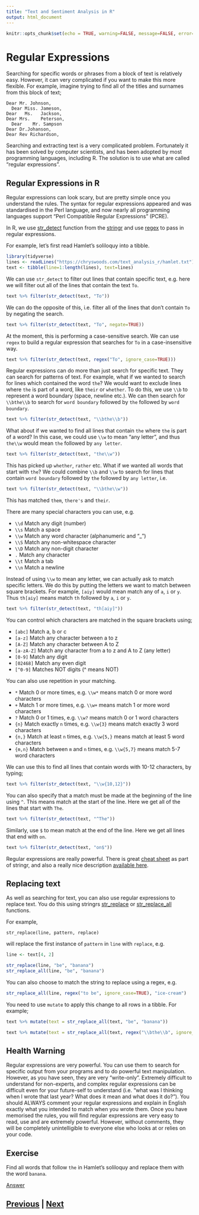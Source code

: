 ```yaml
---
title: "Text and Sentiment Analysis in R"
output: html_document
---
```


```r
knitr::opts_chunk$set(echo = TRUE, warning=FALSE, message=FALSE, error=FALSE)
```

# Regular Expressions

Searching for specific words or phrases from a block of text is relatively
easy. However, it can very complicated if you want to make this more flexible.
For example, imagine trying to find all of the titles and surnames
from this block of text;

```
Dear Mr. Johnson, 
  Dear Miss. Jameson,
Dear   Ms.   Jackson, 
Dear Mrs.    Peterson, 
  Dear    Mr. Sampson
Dear Dr.Johanson,
Dear Rev Richardson,
```

Searching and extracting text is a very complicated problem. Fortunately
it has been solved by computer scientists, and has been adopted
by most programming languages, including R. The solution is to use
what are called "regular expressions". 

## Regular Expressions in R

Regular expressions can look scary, but are pretty simple once you 
understand the rules. The syntax for regular expressions appeared 
and was standardised in the Perl language, and now nearly all 
programming languages support “Perl Compatible Regular Expressions” (PCRE).

In R, we use [str_detect](https://www.rdocumentation.org/packages/stringr/versions/1.4.0/topics/str_detect)
function from the [stringr](https://stringr.tidyverse.org) and
use [regex](https://stringr.tidyverse.org/articles/regular-expressions.html)
to pass in regular expressions. 

For example, let's first read Hamlet's soliloquy into a tibble.

```r
library(tidyverse)
lines <- readLines("https://chryswoods.com/text_analysis_r/hamlet.txt")
text <- tibble(line=1:length(lines), text=lines)
```

We can use `str_detect` to filter out lines that contain specific text,
e.g. here we will filter out all of the lines that contain the text `To`.

```r
text %>% filter(str_detect(text, "To"))
```

We can do the opposite of this, i.e. filter all of the lines that don't
contain `To` by negating the search.

```r
text %>% filter(str_detect(text, "To", negate=TRUE))
```

At the moment, this is performing a case-sensitive search. We can use
`regex` to build a regular expression that searches for `To` in 
a case-insensitive way.

```r
text %>% filter(str_detect(text, regex("To", ignore_case=TRUE)))
```

Regular expressions can do more than just search for specific text. They 
can search for patterns of text. For example, what if we wanted to search
for lines which contained the word `the`? We would want to exclude
lines where `the` is part of a word, like `their` or `whether`. To do this,
we use `\\b` to represent a word boundary (space, newline etc.). We can
then search for `\\bthe\\b` to search for `word boundary` followed by
`the` followed by `word boundary`.

```r
text %>% filter(str_detect(text, "\\bthe\\b"))
```

What about if we wanted to find all lines that contain `the` where `the` is
part of a word? In this case, we could use `\\w` to mean "any letter", and
thus `the\\w` would mean `the` followed by `any letter`.

```r
text %>% filter(str_detect(text, "the\\w"))
```

This has picked up `whether`, `rather` etc. What if we wanted all words that start
with `the`? We could combine `\\b` and `\\w` to search for lines that
contain `word boundary` followed by `the` followed by `any letter`, i.e.

```r
text %>% filter(str_detect(text, "\\bthe\\w"))
```

This has matched `them`, `there's` and `their`.

There are many special characters you can use, e.g.

* `\\d` Match any digit (number)
* `\\s` Match a space
* `\\w` Match any word character (alphanumeric and “_”)
* `\\S` Match any non-whitespace character
* `\\D` Match any non-digit character
* `.` Match any character
* `\\t` Match a tab
* `\\n` Match a newline

Instead of using `\\w` to mean any letter, we can actually ask to match
specific letters. We do this by putting the letters we want to match between
square brackets. For example, `[aiy]` would mean match any of `a`, `i` or `y`.
Thus `th[aiy]` means match `th` followed by `a`, `i` or `y`.

```r
text %>% filter(str_detect(text, "th[aiy]"))
```

You can control which characters are matched in the square brackets using;

* `[abc]` Match a, b or c
* `[a-z]` Match any character between a to z
* `[A-Z]` Match any character between A to Z
* `[a-zA-Z]` Match any character from a to z and A to Z (any letter)
* `[0-9]` Match any digit
* `[02468]` Match any even digit
* `[^0-9]` Matches NOT digits (^ means NOT)

You can also use repetition in your matching.

* `*` Match 0 or more times, e.g. `\\w*` means match 0 or more word characters
* `+` Match 1 or more times, e.g. `\\w+` means match 1 or more word characters
* `?` Match 0 or 1 times, e.g. `\\w?` means match 0 or 1 word characters
* `{n}` Match exactly `n` times, e.g. `\\w{3}` means match exactly 3 word characters
* `{n,}` Match at least `n` times, e.g. `\\w{5,}` means match at least 5 word characters
* `{m,n}` Match between `m` and `n` times, e.g. `\\w{5,7}` means match 5-7 word characters

We can use this to find all lines that contain words with 10-12 characters, by typing;

```r
text %>% filter(str_detect(text, "\\w{10,12}"))
```

You can also specify that a match must be made at the beginning of the 
line using `^`. This means match at the start of the line. Here we get
all of the lines that start with `The`.

```r
text %>% filter(str_detect(text, "^The"))
```

Similarly, use `$` to mean match at the end of the line. Here we get
all lines that end with `on`.

```r
text %>% filter(str_detect(text, "on$"))
```

Regular expressions are really powerful. There is great
[cheat sheet](https://github.com/rstudio/cheatsheets/blob/master/strings.pdf)
as part of stringr, and also a really nice description
[available here](https://stringr.tidyverse.org/articles/regular-expressions.html).

## Replacing text

As well as searching for text, you can also use regular expressions 
to replace text. You do this using stringrs 
[str_replace](https://stringr.tidyverse.org/reference/str_replace.html)
or [str_replace_all](https://stringr.tidyverse.org/reference/str_replace.html)
functions.

For example,

```
str_replace(line, pattern, replace)
```

will replace the first instance of `pattern` in `line` with `replace`, e.g.

```r
line <- text[4, 2]

str_replace(line, "be", "banana")
str_replace_all(line, "be", "banana")
```

You can also choose to match the string to replace using a regex, e.g.

```r
str_replace_all(line, regex("to be", ignore_case=TRUE), "ice-cream")
```

You need to use `mutate` to apply this change to all rows in a tibble.
For example;

```r
text %>% mutate(text = str_replace_all(text, "be", "banana"))
```

```r
text %>% mutate(text = str_replace_all(text, regex("\\bthe\\b", ignore_case=TRUE), "banana"))
```

## Health Warning

Regular expressions are very powerful. You can use them to search for specific 
output from your programs and to do powerful text manipulation. However, as you
have seen, they are very “write-only”. Extremely difficult to understand for
non-experts, and complex regular expressions can be difficult even for your
future-self to understand (i.e. “what was I thinking when I wrote that last
year? What does it mean and what does it do?”). You should ALWAYS comment
your regular expressions and explain in English exactly what you intended to
match when you wrote them. Once you have memorised the rules, you will find
regular expressions are very easy to read, use and are extremely powerful. 
However, without comments, they will be completely unintelligible to everyone 
else who looks at or relies on your code.

## Exercise

Find all words that follow `the` in Hamlet's soliloquy and replace them
with the word `banana`. 

[Answer](regexp_answer.html)

## [Previous](sentiment.html) | [Next](wordclouds.html)

